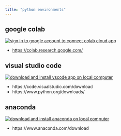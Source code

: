 ```yaml
---
title: "python environments"
---
```


## google colab 

[![sign in to google account to connect colab cloud app](https://img.youtube.com/vi/inN8seMm7UI/0.jpg)](https://www.youtube.com/watch?v=inN8seMm7UI)

- [https://colab.research.google.com/](https://colab.research.google.com/)

## visual studio code

[![download and install vscode app on local computer](https://img.youtube.com/vi/D2cwvpJSBX4/0.jpg)](https://www.youtube.com/watch?v=D2cwvpJSBX4)

- https://code.visualstudio.com/download
- https://www.python.org/downloads/

## anaconda

[![download and install anaconda on local computer](https://img.youtube.com/vi/MUZtVEDKXsk/0.jpg)](https://www.youtube.com/watch?v=MUZtVEDKXsk)

- https://www.anaconda.com/download






